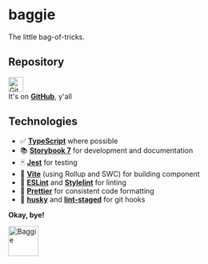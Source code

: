 
<Meta title="Overview/Introduction" />

# baggie

The little bag-of-tricks.

## Repository

[<img src="./github-mark.svg" width="30" height="30" alt="GitHub" />](https://github.com/saxofonsolo/baggie)<br />
It's on **[GitHub](https://github.com/saxofonsolo/baggie)**, y'all

## Technologies

- ✅ **[TypeScript](https://www.typescriptlang.org/)** where possible
- 📚 **[Storybook 7](https://storybook.js.org/)** for development and documentation
- 🃏 **[Jest](https://jestjs.io/)** for testing
- 👷 **[Vite](https://vitejs.dev/)** (using Rollup and SWC) for building component
- 🧹 **[ESLint](https://eslint.org/)** and **[Stylelint](https://stylelint.io/)** for linting
- 📐 **[Prettier](https://prettier.io/)** for consistent code formatting
- 🧷 **[husky](https://typicode.github.io/husky/)** and **[lint-staged](https://github.com/okonet/lint-staged)** for git hooks

**Okay, bye!**

<img src="./baggie.svg" alt="Baggie" width="60" />
